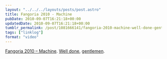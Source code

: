 ```yaml
---
layout: "../../../layouts/posts/post.astro"
title: Fangoria 2010 - Machine
pubDate: 2010-09-07T16:21:18+00:00
updatedDate: 2010-09-07T16:21:18+00:00
tumblr_permalink: /post/1081666141/fangoria-2010-machine-well-done-gentlemen
tags: ["linklog"]
format: "video"
---
```



<YouTube id="https://www.youtube.com/watch?v=GnuCLybYO_w" />

[Fangoria 2010 &#8211; Machine][1]. [Well done][2], [gentlemen][3].

[1]: https://www.youtube.com/watch?v=GnuCLybYO_w
[2]: http://www.boingboing.net/2010/09/07/steampunk-horror-sho.html
[3]: http://www.deathtotheflippers.com/
